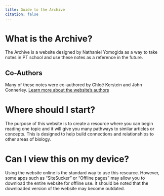 ```yaml
---
title: Guide to the Archive
citation: false
---
```


# What is the Archive?
The Archive is a website designed by Nathaniel Yomogida as a way to take notes in PT school and use these notes as a reference in the future.

## Co-Authors
Many of these notes were co-authored by Chloë Kerstein and John Connerley. [Learn more about the website's authors](about.qmd)

# Where should I start?
The purpose of this website is to create a resource where you can begin reading one topic and it will give you many pathways to similar articles or concepts. This is designed to help build connections and relationships to other areas of biology.

# Can I view this on my device?

Using the website online is the standard way to use this resource. However, some apps such as "SiteSucker" or "Offline pages" may allow you to download the entire website for offline use.  It should be noted that the downloaded version of the website may become outdated.